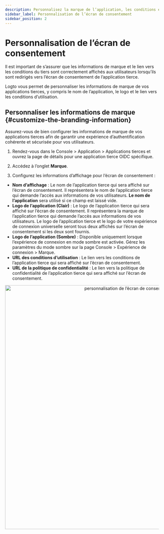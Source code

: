 ```yaml
---
description: Personnalisez la marque de l’application, les conditions et la confidentialité affichées sur l’écran de consentement OAuth pour instaurer la confiance des utilisateurs et améliorer l’autorisation.
sidebar_label: Personnalisation de l’écran de consentement
sidebar_position: 2
---
```


# Personnalisation de l’écran de consentement

Il est important de s’assurer que les informations de marque et le lien vers les conditions du tiers sont correctement affichés aux utilisateurs lorsqu’ils sont redirigés vers l’écran de consentement de l’application tierce.

Logto vous permet de personnaliser les informations de marque de vos applications tierces, y compris le nom de l’application, le logo et le lien vers les conditions d’utilisation.

## Personnaliser les informations de marque \{#customize-the-branding-information}

Assurez-vous de bien configurer les informations de marque de vos applications tierces afin de garantir une expérience d’authentification cohérente et sécurisée pour vos utilisateurs.

1. Rendez-vous dans le <CloudLink to="/applications/third-party-applications">Console > Application > Applications tierces</CloudLink> et ouvrez la page de détails pour une application tierce OIDC spécifique.

2. Accédez à l’onglet **Marque**.

3. Configurez les informations d’affichage pour l’écran de consentement :

- **Nom d’affichage** : Le nom de l’application tierce qui sera affiché sur l’écran de consentement. Il représentera le nom de l’application tierce qui demande l’accès aux informations de vos utilisateurs. **Le nom de l’application** sera utilisé si ce champ est laissé vide.
- **Logo de l’application (Clair)** : Le logo de l’application tierce qui sera affiché sur l’écran de consentement. Il représentera la marque de l’application tierce qui demande l’accès aux informations de vos utilisateurs. Le logo de l’application tierce et le logo de votre expérience de connexion universelle seront tous deux affichés sur l’écran de consentement si les deux sont fournis.
- **Logo de l’application (Sombre)** : Disponible uniquement lorsque l’expérience de connexion en mode sombre est activée. Gérez les paramètres du mode sombre sur la page <CloudLink to="/sign-in-experience/branding">Console > Expérience de connexion > Marque</CloudLink>.
- **URL des conditions d’utilisation** : Le lien vers les conditions de l’application tierce qui sera affiché sur l’écran de consentement.
- **URL de la politique de confidentialité** : Le lien vers la politique de confidentialité de l’application tierce qui sera affiché sur l’écran de consentement.

<center>
  <img
    src="/img/assets/consent-screen-branding.webp"
    alt="personnalisation de l’écran de consentement"
    width="800"
  />
</center>
